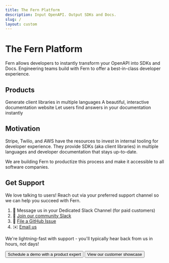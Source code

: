 ```yaml
---
title: The Fern Platform
description: Input OpenAPI. Output SDKs and Docs.
slug: /
layout: custom
---
```


<style>
{`
  .background-wrapper {
    filter: blur(13.5rem);
    will-change: transform, filter;
    transform-style: preserve-3d;
    transform: translateZ(0);
    z-index: -1;
    width: 100%;
    max-width: 86rem;
    display: flex;
    position: fixed;
    inset: 0%;
    margin-right: auto;
    margin-left: auto;
    pointer-events: none;
    top: 0;
    left: 0;
    opacity: 0.5;
  }

  .gradient-radial.is-green {
    background-color: #dbfdd3;
  }

  .gradient-radial.is-blue {
    background-color: #a7bff7;
  }

  :is(.dark) .gradient-radial.is-green {
    background-color: #17450A;
  }

  :is(.dark) .gradient-radial.is-blue {
    background-color: #1E2E5A;
  }


  .gradient-radial {
    will-change: transform;
    transform-style: preserve-3d;
    border-radius: 50%;
    width: 12rem;
    height: 19rem;
    display: block;
    position: absolute;
    transform: translateZ(0);
  }

  .gradient-radial.hero-1 {
    transform-style: preserve-3d;
    transform: rotate(-34deg)scale(1.4,.5)
    position: absolute;
    top: 54%;
    left: 0%;
  }

  .gradient-radial.hero-2 {
    transform-style: preserve-3d;
    transform: rotate(-74deg)scale(1.7,1.1);
    position: absolute;
    top: 40%;
    left: -2%;
  }

  .gradient-radial.hero-3 {
    transform-style: preserve-3d;
    transform: rotate(-20deg)scaleY(1.4)
    position: absolute;
    top: 20%;
    left: 8%;
  }

  .gradient-radial.hero-4 {
    transform-style: preserve-3d;
    transform: rotate(37deg)scale(1.1,1.5)
    position: absolute;
    top: 37%;
    right: 11%;
  }

  .gradient-radial.hero-5 {
    transform-style: preserve-3d;
    transform: rotate(37deg)scale(.9,1.8)
    position: absolute;
    top: 52%;
    right: -7%;
  }

`}
</style>

<div className="landing-page fern-prose prose break-words prose-h1:mt-[1.5em] first:prose-h1:mt-0 w-content-wide-width max-w-full m-auto">
  <div className="background-wrapper">
    <div className="gradient-radial hero-1 is-green"> </div>
    <div className="gradient-radial hero-2 is-blue"> </div>
    <div className="gradient-radial hero-3 is-green"> </div>
    <div className="gradient-radial hero-4 is-blue"> </div>
    <div className="gradient-radial hero-5 is-blue"> </div>
  </div>

  # The Fern Platform
  Fern allows developers to instantly transform your OpenAPI into SDKs and Docs. Engineering teams build with Fern to offer a best-in-class developer experience.

  ## Products

  <Cards cols={3}>
    <Card
      title="SDKs"
      icon="fa-solid fa-code"
      href="/learn/sdks/introduction/overview"
    >
      Generate client libraries in multiple languages
    </Card>
    <Card
      title="Docs"
      icon="fa-regular fa-book"
      href="/learn/docs/getting-started/quickstart"
    >
      A beautiful, interactive documentation website
    </Card>
    <Card
      title="AI Search"
      icon="fa-solid fa-search" 
      href="/learn/ai-search/overview"
    >
      Let users find answers in your documentation instantly 
    </Card>
  </Cards>

  ## Motivation

  Stripe, Twilio, and AWS have the resources to invest in internal tooling for developer 
  experience. They provide SDKs (aka client libraries) in multiple languages and developer documentation
  that stays up-to-date. 

  We are building Fern to productize this process and make it accessible to all
  software companies.

  ## Get Support

  We love talking to users! Reach out via your preferred support channel so we can help you succeed with Fern.

  1. 💬 Message us in your Dedicated Slack Channel (for paid customers)
  2. 🤝 [Join our community Slack](https://buildwithfern.com/slack)
  3. 🐛 [File a GitHub Issue](https://github.com/fern-api/fern/issues)
  4. ✉️ [Email us](mailto:support@buildwithfern.com)

  We're lightning-fast with support - you'll typically hear back from us in hours, not days! 

  <ButtonGroup>
  <Button href="https://buildwithfern.com/contact" intent="primary" rightIcon="arrow-right" large>
    Schedule a demo with a product expert
  </Button>

  <Button href="https://buildwithfern.com/showcase" minimal large>
    View our customer showcase
  </Button>
  </ButtonGroup>
</div>